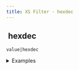 ```yaml
---
title: XS Filter - hexdec
---
```


## <img src="../assets/docuBadge (11).png" alt="" data-size="line" /> hexdec <a href="#xs-hexdec" id="xs-hexdec"></a>

`value|hexdec`

<details>

<summary>Examples</summary>

```javascript
"ff"|hexdec    // Returns 255
"10"|hexdec    // Returns 16
```

</details>
